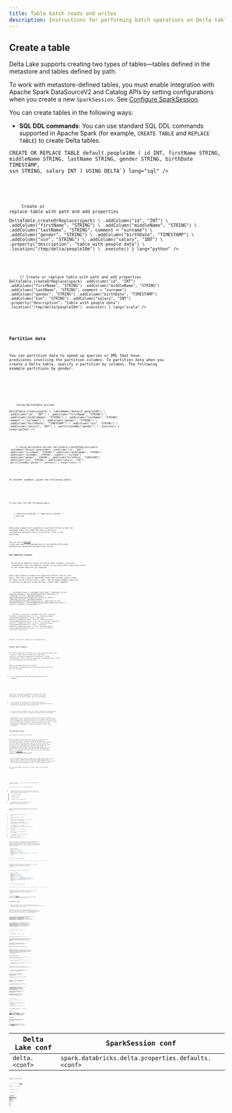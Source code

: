 ```yaml
---
title: Table batch reads and writes
description: Instructions for performing batch operations on Delta tables
---
```


 
## Create a table

Delta Lake supports creating two types of tables—tables defined in the metastore and tables defined by path.

To work with metastore-defined tables, you must enable integration with Apache Spark DataSourceV2 and Catalog APIs by setting configurations when you create a new `SparkSession`. See [Configure SparkSession](#configure-sparksession).

You can create tables in the following ways:

- **SQL DDL commands**: You can use standard SQL DDL commands supported in Apache Spark (for example, `CREATE TABLE` and `REPLACE TABLE`) to create Delta tables.

<Tabs>
  <TabItem label="SQL">
    <Code code={`
CREATE TABLE IF NOT EXISTS default.people10m (
  id INT,
  firstName STRING,
  middleName STRING,
  lastName STRING,
  gender STRING,
  birthDate TIMESTAMP,
  ssn STRING,
  salary INT
) USING DELTA

CREATE OR REPLACE TABLE default.people10m (
id INT,
firstName STRING,
middleName STRING,
lastName STRING,
gender STRING,
birthDate TIMESTAMP,
ssn STRING,
salary INT
) USING DELTA`} lang="sql" />

  </TabItem>

  <TabItem label="Python">
    <Code code={`
# Create table in the metastore
DeltaTable.createIfNotExists(spark) \\
  .tableName("default.people10m") \\
  .addColumn("id", "INT") \\
  .addColumn("firstName", "STRING") \\
  .addColumn("middleName", "STRING") \\
  .addColumn("lastName", "STRING", comment = "surname") \\
  .addColumn("gender", "STRING") \\
  .addColumn("birthDate", "TIMESTAMP") \\
  .addColumn("ssn", "STRING") \\
  .addColumn("salary", "INT") \\
  .execute()

# Create or replace table with path and add properties

DeltaTable.createOrReplace(spark) \\
.addColumn("id", "INT") \\
.addColumn("firstName", "STRING") \\
.addColumn("middleName", "STRING") \\
.addColumn("lastName", "STRING", comment = "surname") \\
.addColumn("gender", "STRING") \\
.addColumn("birthDate", "TIMESTAMP") \\
.addColumn("ssn", "STRING") \\
.addColumn("salary", "INT") \\
.property("description", "table with people data") \\
.location("/tmp/delta/people10m") \\
.execute()`} lang="python" />

  </TabItem>

  <TabItem label="Scala">
    <Code code={`
// Create table in the metastore
DeltaTable.createOrReplace(spark)
  .tableName("default.people10m")
  .addColumn("id", "INT")
  .addColumn("firstName", "STRING")
  .addColumn("middleName", "STRING")
  .addColumn("lastName", "STRING", comment = "surname")
  .addColumn("gender", "STRING")
  .addColumn("birthDate", "TIMESTAMP")
  .addColumn("ssn", "STRING")
  .addColumn("salary", "INT")
  .execute()

// Create or replace table with path and add properties
DeltaTable.createOrReplace(spark)
.addColumn("id", "INT")
.addColumn("firstName", "STRING")
.addColumn("middleName", "STRING")
.addColumn("lastName", "STRING", comment = "surname")
.addColumn("gender", "STRING")
.addColumn("birthDate", "TIMESTAMP")
.addColumn("ssn", "STRING")
.addColumn("salary", "INT")
.property("description", "table with people data")
.location("/tmp/delta/people10m")
.execute()`} lang="scala" />

  </TabItem>
</Tabs>

### Partition data

You can partition data to speed up queries or DML that have predicates involving the partition columns.
To partition data when you create a Delta table, specify a partition by columns. The following example partitions by gender.

<Tabs>
  <TabItem label="SQL">
    <Code code={`-- Create table in the metastore
CREATE TABLE default.people10m (
  id INT,
  firstName STRING,
  middleName STRING,
  lastName STRING,
  gender STRING,
  birthDate TIMESTAMP,
  ssn STRING,
  salary INT
)
USING DELTA
PARTITIONED BY (gender)`} lang="sql" />
  </TabItem>

  <TabItem label="Python">
    <Code code={`# Using DataFrame writer
df.write.format("delta").partitionBy("gender").saveAsTable("default.people10m")

# Using DeltaTable builder

DeltaTable.create(spark) \\
.tableName("default.people10m") \\
.addColumn("id", "INT") \\
.addColumn("firstName", "STRING") \\
.addColumn("middleName", "STRING") \\
.addColumn("lastName", "STRING", comment = "surname") \\
.addColumn("gender", "STRING") \\
.addColumn("birthDate", "TIMESTAMP") \\
.addColumn("ssn", "STRING") \\
.addColumn("salary", "INT") \\
.partitionedBy("gender") \\
.execute()`} lang="python" />

  </TabItem>

  <TabItem label="Scala">
    <Code code={`// Using DataFrame writer
df.write.format("delta").partitionBy("gender").saveAsTable("default.people10m")

// Using DeltaTable builder
DeltaTable.createOrReplace(spark)
.tableName("default.people10m")
.addColumn("id", "INT")
.addColumn("firstName", "STRING")
.addColumn("middleName", "STRING")
.addColumn("lastName", "STRING", comment = "surname")
.addColumn("gender", "STRING")
.addColumn("birthDate", "TIMESTAMP")
.addColumn("ssn", "STRING")
.addColumn("salary", "INT")
.partitionedBy("gender")
.execute()`} lang="scala" />

  </TabItem>
</Tabs>

As another example, given the following table:

<Tabs>
  <TabItem label="Python">
    <Code
      code={`DeltaTable.create(spark) \\
  .tableName("default.events") \\
  .addColumn("eventId", "BIGINT") \\
  .addColumn("data", "STRING") \\
  .addColumn("eventType", "STRING") \\
  .addColumn("eventTime", "TIMESTAMP") \\
  .addColumn("year", "INT", generatedAlwaysAs="YEAR(eventTime)") \\
  .addColumn("month", "INT", generatedAlwaysAs="MONTH(eventTime)") \\
  .addColumn("day", "INT", generatedAlwaysAs="DAY(eventTime)") \\
  .partitionedBy("eventType", "year", "month", "day") \\
  .execute()`}
      lang="python"
    />
  </TabItem>
</Tabs>

If you then run the following query:

<Tabs>
  <TabItem label="SQL">
    <Code
      code={`SELECT * FROM default.events 
WHERE eventTime >= "2020-10-01 00:00:00" <= "2020-10-01 12:00:00"`}
      lang="sql"
    />
  </TabItem>
</Tabs>

Delta Lake automatically generates a partition filter so that the preceding query only reads the data in partition `year=2020/month=10/day=01` even if a partition filter is not specified.

You can use an [EXPLAIN](https://spark.apache.org/docs/latest/sql-ref-syntax-qry-explain.html) clause and check the provided plan to see whether Delta Lake automatically generates any partition filters.

### Use identity columns

<Aside type="caution" title="Important">
  Declaring an identity column on a Delta table disables concurrent
  transactions. Only use identity columns in use cases where concurrent writes
  to the target table are not required.
</Aside>

Delta Lake identity columns are supported in Delta Lake 3.3 and above. They are a type of generated column that assigns unique values for each record inserted into a table. The following example shows how to declare an identity column during a create table command:

<Tabs>
  <TabItem label="Python">
    <Code code={`from delta.tables import DeltaTable, IdentityGenerator
from pyspark.sql.types import LongType

DeltaTable.create()
.tableName("table_name")
.addColumn("id_col1", dataType=LongType(), generatedAlwaysAs=IdentityGenerator())
.addColumn("id_col2", dataType=LongType(), generatedAlwaysAs=IdentityGenerator(start=-1, step=1))
.addColumn("id_col3", dataType=LongType(), generatedByDefaultAs=IdentityGenerator())
.addColumn("id_col4", dataType=LongType(), generatedByDefaultAs=IdentityGenerator(start=-1, step=1))
.execute()`} lang="python" />

  </TabItem>

  <TabItem label="Scala">
    <Code code={`import io.delta.tables.DeltaTable

DeltaTable.create(spark)
.tableName("table_name")
.addColumn(
DeltaTable.columnBuilder(spark, "id_col1")
.dataType(LongType)
.generatedAlwaysAsIdentity().build())
.addColumn(
DeltaTable.columnBuilder(spark, "id_col2")
.dataType(LongType)
.generatedAlwaysAsIdentity(start = -1L, step = 1L).build())
.addColumn(
DeltaTable.columnBuilder(spark, "id_col3")
.dataType(LongType)
.generatedByDefaultAsIdentity().build())
.addColumn(
DeltaTable.columnBuilder(spark, "id_col4")
.dataType(LongType)
.generatedByDefaultAsIdentity(start = -1L, step = 1L).build())
.execute()`} lang="scala" />

  </TabItem>
</Tabs>

<Aside type="note">SQL APIs for identity columns are not supported yet.</Aside>

### Control data location

For tables defined in the metastore, you can optionally specify the `LOCATION` as a path. Tables created with a specified `LOCATION` are considered unmanaged by the metastore. Unlike a managed table, where no path is specified, an unmanaged table's files are not deleted when you `DROP` the table.

When you run `CREATE TABLE` with a `LOCATION` that _already_ contains data stored using Delta Lake, Delta Lake does the following:

- If you specify _only the table name and location_, for example:

<Tabs>
  <TabItem label="SQL">
    <Code
      code={`CREATE TABLE default.people10m
USING DELTA
LOCATION '/tmp/delta/people10m'`}
      lang="sql"
    />
  </TabItem>
</Tabs>

the table in the metastore automatically inherits the schema, partitioning, and table properties of the existing data. This functionality can be used to "import" data into the metastore.

- If you specify _any configuration_ (schema, partitioning, or table properties), Delta Lake verifies that the specification exactly matches the configuration of the existing data.

<Aside type="caution" title="Important">
  If the specified configuration does not _exactly_ match the configuration of
  the data, Delta Lake throws an exception that describes the discrepancy.
</Aside>

<Aside type="note">
  The metastore is not the source of truth about the latest information of a
  Delta table. In fact, the table definition in the metastore may not contain
  all the metadata like schema and properties. It contains the location of the
  table, and the table's transaction log at the location is the source of truth.
  If you query the metastore from a system that is not aware of this
  Delta-specific customization, you may see incomplete or stale table
  information.
</Aside>

### Use generated columns

<Aside type="note">This feature is new and is in Preview.</Aside>

Delta Lake supports generated columns which are a special type of columns whose values are automatically generated based on a user-specified function over other columns in the Delta table. When you write to a table with generated columns and you do not explicitly provide values for them, Delta Lake automatically computes the values. For example, you can automatically generate a date column (for partitioning the table by date) from the timestamp column; any writes into the table need only specify the data for the timestamp column. However, if you explicitly provide values for them, the values must satisfy the [constraint](delta-constraints.md) `(<value> <=> <generation expression>) IS TRUE` or the write will fail with an error.

<Aside type="caution" title="Important">
  Tables created with generated columns have a higher table writer protocol
  version than the default. See [How does Delta Lake manage feature
  compatibility?](versioning.md) to understand table protocol versioning and
  what it means to have a higher version of a table protocol version.
</Aside>

The following example shows how to create a table with generated columns:

<Tabs>
  <TabItem label="Python">
    <Code code={`DeltaTable.create(spark) \\
  .tableName("default.people10m") \\
  .addColumn("id", "INT") \\
  .addColumn("firstName", "STRING") \\
  .addColumn("middleName", "STRING") \\
  .addColumn("lastName", "STRING", comment = "surname") \\
  .addColumn("gender", "STRING") \\
  .addColumn("birthDate", "TIMESTAMP") \\
  .addColumn("dateOfBirth", DateType(), generatedAlwaysAs="CAST(birthDate AS DATE)") \\
  .addColumn("ssn", "STRING") \\
  .addColumn("salary", "INT") \\
  .partitionedBy("gender") \\
  .execute()`} lang="python" />
  </TabItem>

  <TabItem label="Scala">
    <Code code={`DeltaTable.create(spark)
  .tableName("default.people10m")
  .addColumn("id", "INT")
  .addColumn("firstName", "STRING")
  .addColumn("middleName", "STRING")
  .addColumn(
    DeltaTable.columnBuilder("lastName")
      .dataType("STRING")
      .comment("surname")
      .build())
  .addColumn("gender", "STRING")
  .addColumn("birthDate", "TIMESTAMP")
  .addColumn(
    DeltaTable.columnBuilder("dateOfBirth")
     .dataType(DateType)
     .generatedAlwaysAs("CAST(dateOfBirth AS DATE)")
     .build())
  .addColumn("ssn", "STRING")
  .addColumn("salary", "INT")
  .partitionedBy("gender")
  .execute()`} lang="scala" />
  </TabItem>
</Tabs>

Generated columns are stored as if they were normal columns. That is, they occupy storage.

The following restrictions apply to generated columns:

- A generation expression can use any SQL functions in Spark that always return the same result when given the same argument values, except the following types of functions:
  - User-defined functions.
  - Aggregate functions.
  - Window functions.
  - Functions returning multiple rows.
- For Delta Lake 1.1.0 and above, `MERGE` operations support generated columns when you set `spark.databricks.delta.schema.autoMerge.enabled` to true.

Delta Lake may be able to generate partition filters for a query whenever a partition column is defined by one of the following expressions:

- `CAST(col AS DATE)` and the type of `col` is `TIMESTAMP`.
- `YEAR(col)` and the type of `col` is `TIMESTAMP`.
- Two partition columns defined by `YEAR(col), MONTH(col)` and the type of `col` is `TIMESTAMP`.
- Three partition columns defined by `YEAR(col), MONTH(col), DAY(col)` and the type of `col` is `TIMESTAMP`.
- Four partition columns defined by `YEAR(col), MONTH(col), DAY(col), HOUR(col)` and the type of `col` is `TIMESTAMP`.
- `SUBSTRING(col, pos, len)` and the type of `col` is `STRING`
- `DATE_FORMAT(col, format)` and the type of `col` is `TIMESTAMP`.
- `DATE_TRUNC(format, col)` and the type of the `col` is `TIMESTAMP` or `DATE`.
- `TRUNC(col, format)` and type of the `col` is either `TIMESTAMP` or `DATE`.

If a partition column is defined by one of the preceding expressions, and a query filters data using the underlying base column of a generation expression, Delta Lake looks at the relationship between the base column and the generated column, and populates partition filters based on the generated partition column if possible. For example, given the following table:

```python
DeltaTable.create(spark) \
  .tableName("default.events") \
  .addColumn("eventId", "BIGINT") \
  .addColumn("data", "STRING") \
  .addColumn("eventType", "STRING") \
  .addColumn("eventTime", "TIMESTAMP") \
  .addColumn("eventDate", "DATE", generatedAlwaysAs="CAST(eventTime AS DATE)") \
  .partitionedBy("eventType", "eventDate") \
  .execute()
```

If you then run the following query:

```python
spark.sql('SELECT * FROM default.events WHERE eventTime >= "2020-10-01 00:00:00" <= "2020-10-01 12:00:00"')
```

Delta Lake automatically generates a partition filter so that the preceding query only reads the data in partition `date=2020-10-01` even if a partition filter is not specified.

As another example, given the following table:

```python
DeltaTable.create(spark) \
  .tableName("default.events") \
  .addColumn("eventId", "BIGINT") \
  .addColumn("data", "STRING") \
  .addColumn("eventType", "STRING") \
  .addColumn("eventTime", "TIMESTAMP") \
  .addColumn("year", "INT", generatedAlwaysAs="YEAR(eventTime)") \
  .addColumn("month", "INT", generatedAlwaysAs="MONTH(eventTime)") \
  .addColumn("day", "INT", generatedAlwaysAs="DAY(eventTime)") \
  .partitionedBy("eventType", "year", "month", "day") \
  .execute()
```

If you then run the following query:

```python
spark.sql('SELECT * FROM default.events WHERE eventTime >= "2020-10-01 00:00:00" <= "2020-10-01 12:00:00"')
```

Delta Lake automatically generates a partition filter so that the preceding query only reads the data in partition `year=2020/month=10/day=01` even if a partition filter is not specified.

You can use an [EXPLAIN](https://spark.apache.org/docs/latest/sql-ref-syntax-qry-explain.html) clause and check the provided plan to see whether Delta Lake automatically generates any partition filters.

### Use identity columns

<Aside type="caution" title="Important">
  Declaring an identity column on a Delta table disables concurrent
  transactions. Only use identity columns in use cases where concurrent writes
  to the target table are not required.
</Aside>

Delta Lake identity columns are supported in Delta Lake 3.3 and above. They are a type of generated column that assigns unique values for each record inserted into a table. The following example shows how to declare an identity column during a create table command:

<Tabs>
  <TabItem label="Python">
    <Code code={`from delta.tables import DeltaTable, IdentityGenerator
from pyspark.sql.types import LongType

DeltaTable.create()
.tableName("table_name")
.addColumn("id_col1", dataType=LongType(), generatedAlwaysAs=IdentityGenerator())
.addColumn("id_col2", dataType=LongType(), generatedAlwaysAs=IdentityGenerator(start=-1, step=1))
.addColumn("id_col3", dataType=LongType(), generatedByDefaultAs=IdentityGenerator())
.addColumn("id_col4", dataType=LongType(), generatedByDefaultAs=IdentityGenerator(start=-1, step=1))
.execute()`} lang="python" />

  </TabItem>

  <TabItem label="Scala">
    <Code code={`import io.delta.tables.DeltaTable

DeltaTable.create(spark)
.tableName("table_name")
.addColumn(
DeltaTable.columnBuilder(spark, "id_col1")
.dataType(LongType)
.generatedAlwaysAsIdentity().build())
.addColumn(
DeltaTable.columnBuilder(spark, "id_col2")
.dataType(LongType)
.generatedAlwaysAsIdentity(start = -1L, step = 1L).build())
.addColumn(
DeltaTable.columnBuilder(spark, "id_col3")
.dataType(LongType)
.generatedByDefaultAsIdentity().build())
.addColumn(
DeltaTable.columnBuilder(spark, "id_col4")
.dataType(LongType)
.generatedByDefaultAsIdentity(start = -1L, step = 1L).build())
.execute()`} lang="scala" />

  </TabItem>
</Tabs>

<Aside type="note">SQL APIs for identity columns are not supported yet.</Aside>

You can optionally specify the following:

- A starting value.
- A step size, which can be positive or negative.

Both the starting value and step size default to `1`. You cannot specify a step size of `0`.

Values assigned by identity columns are unique and increment in the direction of the specified step, and in multiples of the specified step size, but are not guaranteed to be contiguous. For example, with a starting value of `0` and a step size of `2`, all values are positive even numbers but some even numbers might be skipped.

When the identity column is specified to be `generated by default as identity`, insert operations can specify values for the identity column. Specify it to be `generated always as identity` to override the ability to manually set values.

Identity columns only support `LongType`, and operations fail if the assigned value exceeds the range supported by `LongType`.

You can use `ALTER TABLE table_name ALTER COLUMN column_name SYNC IDENTITY` to synchronize the metadata of an identity column with the actual data. When you write your own values to an identity column, it might not comply with the metadata. This option evaluates the state and updates the metadata to be consistent with the actual data. After this command, the next automatically assigned identity value will start from `start + (n + 1) * step`, where `n` is the smallest value that satisfies `start + n * step >= max()` (for a positive step).

### CTAS and identity columns

You cannot define schema, identity column constraints, or any other table specifications when using a `CREATE TABLE table_name AS SELECT` (CTAS) statement.

To create a new table with an identity column and populate it with existing data, do the following:

1. Create a table with the correct schema, including the identity column definition and other table properties.
2. Run an insertion operation.

The following example defines the identity column to be `generated by default as identity`. If data inserted into the table includes valid values for the identity column, these values are used.

<Tabs>
  <TabItem label="Python">
    <Code code={`from delta.tables import DeltaTable, IdentityGenerator
from pyspark.sql.types import LongType, DateType

DeltaTable.create(spark)
.tableName("new_table")
.addColumn("id", dataType=LongType(), generatedByDefaultAs=IdentityGenerator(start=5, step=1))
.addColumn("event_date", dataType=DateType())
.addColumn("some_value", dataType=LongType())
.execute()

# Insert records including existing IDs

old_table_df = spark.table("old_table").select("id", "event_date", "some_value")
old_table_df.write
.format("delta")
.mode("append")
.saveAsTable("new_table")

# Insert records and generate new IDs

new_records_df = spark.table("new_records").select("event_date", "some_value")
new_records_df.write
.format("delta")
.mode("append")
.saveAsTable("new_table")`} lang="python" />

  </TabItem>

  <TabItem label="Scala">
    <Code code={`import org.apache.spark.sql.types._

DeltaTable.createOrReplace(spark)
.tableName("new_table")
.addColumn(
DeltaTable.columnBuilder(spark, "id")
.dataType(LongType)
.generatedByDefaultAsIdentity(start = 5L, step = 1L)
.build())
.addColumn(
DeltaTable.columnBuilder(spark, "event_date")
.dataType(DateType)
.nullable(true)
.build())
.addColumn(
DeltaTable.columnBuilder(spark, "some_value")
.dataType(LongType)
.nullable(true)
.build())
.execute()

// Insert records including existing IDs
val oldTableDF = spark.table("old_table").select("id", "event_date", "some_value")
oldTableDF.write
.format("delta")
.mode("append")
.saveAsTable("new_table")

// Insert records and generate new IDs
val newRecordsDF = spark.table("new_records").select("event_date", "some_value")
newRecordsDF.write
.format("delta")
.mode("append")
.saveAsTable("new_table")`} lang="scala" />

  </TabItem>
</Tabs>

### Identity column limitations

The following limitations exist when working with identity columns:

- Concurrent transactions are not supported on tables with identity columns enabled.
- You cannot partition a table by an identity column.
- You cannot `ADD`, `REPLACE`, or `CHANGE` an identity column.
- You cannot update the value of an identity column for an existing record.

<Aside type="note">
  To change the `IDENTITY` value for an existing record, you must delete the
  record and `INSERT` it as a new record.
</Aside>

### Specify default values for columns

Delta enables the specification of [default expressions](https://github.com/delta-io/delta/blob/master/PROTOCOL.md#default-columns) for columns in Delta tables. When users write to these tables without explicitly providing values for certain columns, or when they explicitly use the DEFAULT SQL keyword for a column, Delta automatically generates default values for those columns. For more information, please refer to the dedicated documentation page.

### Use special characters in column names

By default, special characters such as spaces and any of the characters `,;{}()\n\t=` are not supported in table column names. To include these special characters in a table's column name, enable column mapping.

### Default table properties

Delta Lake configurations set in the SparkSession override the default [table properties](#-table-properties) for new Delta Lake tables created in the session.
The prefix used in the SparkSession is different from the configurations used in the table properties.

| Delta Lake conf | SparkSession conf                                   |
| --------------- | --------------------------------------------------- |
| `delta.<conf>`  | `spark.databricks.delta.properties.defaults.<conf>` |

For example, to set the `delta.appendOnly = true` property for all new Delta Lake tables created in a session, set the following:

<Tabs>
  <TabItem label="SQL">
    <Code
      code={`SET spark.databricks.delta.properties.defaults.appendOnly = true`}
      lang="sql"
    />
  </TabItem>
</Tabs>

To modify table properties of existing tables, use [SET TBLPROPERTIES](#-table-properties).

## Read a table

You can read a Delta table using standard Apache Spark DataFrame APIs:

<Tabs>
  <TabItem label="SQL">
    <Code code={`SELECT * FROM delta.\`/tmp/delta/people10m\`;

-- If table is registered in the metastore
SELECT \* FROM default.people10m;`} lang="sql" />

  </TabItem>

  <TabItem label="Python">
    <Code code={`# Read table by path
df = spark.read.format("delta").load("/tmp/delta/people10m")

# Read table from metastore

df = spark.table("default.people10m")`} lang="python" />

  </TabItem>

  <TabItem label="Scala">
    <Code code={`// Read table by path
val df = spark.read.format("delta").load("/tmp/delta/people10m")

// Read table from metastore
val df = spark.table("default.people10m")`} lang="scala" />

  </TabItem>

  <TabItem label="Java">
    <Code code={`// Read table by path
Dataset<Row> df = spark.read().format("delta").load("/tmp/delta/people10m");

// Read table from metastore
Dataset<Row> df = spark.table("default.people10m");`} lang="java" />

  </TabItem>
</Tabs>

## Query an older snapshot of a table (time travel)

Delta Lake time travel allows you to query an older snapshot of a Delta table. Time travel has many use cases, including:

- Re-creating analyses, reports, or outputs (for example, the output of a machine learning model). This could be useful for debugging or auditing, especially in regulated industries.
- Writing complex temporal queries.
- Fixing mistakes in your data.
- Providing snapshot isolation for a set of queries for fast changing tables.

This section describes the supported methods for querying older versions of tables, data retention concerns, and provides examples.

<Aside type="note">
  The timestamp of each version N depends on the timestamp of the log file
  corresponding to the version N in Delta table log. Hence, time travel by
  timestamp can break if you copy the entire Delta table directory to a new
  location. Time travel by version will be unaffected.
</Aside>

### Syntax

This section shows how to query an older version of a Delta table.

#### SQL `AS OF` syntax

<Tabs>
  <TabItem label="SQL">
    <Code
      code={`SELECT * FROM table_name TIMESTAMP AS OF timestamp_expression
SELECT * FROM table_name VERSION AS OF version`}
      lang="sql"
    />
  </TabItem>
</Tabs>

- `timestamp_expression` can be any one of:
  - `'2018-10-18T22:15:12.013Z'`, that is, a string that can be cast to a timestamp
  - `cast('2018-10-18 13:36:32 CEST' as timestamp)`
  - `'2018-10-18'`, that is, a date string
  - `current_timestamp() - interval 12 hours`
  - `date_sub(current_date(), 1)`
  - Any other expression that is or can be cast to a timestamp
- `version` is a long value that can be obtained from the output of `DESCRIBE HISTORY table_spec`.

Neither `timestamp_expression` nor `version` can be subqueries.

##### Example

<Tabs>
  <TabItem label="SQL">
    <Code
      code={`SELECT * FROM default.people10m TIMESTAMP AS OF '2018-10-18T22:15:12.013Z'
SELECT * FROM delta.\`/tmp/delta/people10m\` VERSION AS OF 123`}
      lang="sql"
    />
  </TabItem>
</Tabs>

#### DataFrameReader options

DataFrameReader options allow you to create a DataFrame from a Delta table that is fixed to a specific version of the table.

<Tabs>
  <TabItem label="Python">
    <Code
      code={`df1 = spark.read.format("delta").option("timestampAsOf", timestamp_string).load("/tmp/delta/people10m")
df2 = spark.read.format("delta").option("versionAsOf", version).load("/tmp/delta/people10m")`}
      lang="python"
    />
  </TabItem>
</Tabs>

For `timestamp_string`, only date or timestamp strings are accepted. For example, `"2019-01-01"` and `"2019-01-01T00:00:00.000Z"`.

A common pattern is to use the latest state of the Delta table throughout the execution of a job to update downstream applications.

Because Delta tables auto update, a DataFrame loaded from a Delta table may return different results across invocations if the underlying data is updated. By using time travel, you can fix the data returned by the DataFrame across invocations:

<Tabs>
  <TabItem label="Python">
    <Code
      code={`history = spark.sql("DESCRIBE HISTORY delta.\`/tmp/delta/people10m\`")
latest_version = history.selectExpr("max(version)").collect()
df = spark.read.format("delta").option("versionAsOf", latest_version[0][0]).load("/tmp/delta/people10m")`}
      lang="python"
    />
  </TabItem>
</Tabs>

### Examples

Fix accidental deletes to a table for the user `111`:

<Tabs>
  <TabItem label="Python">
    <Code
      code={`yesterday = spark.sql("SELECT CAST(date_sub(current_date(), 1) AS STRING)").collect()[0][0]
df = spark.read.format("delta").option("timestampAsOf", yesterday).load("/tmp/delta/events")
df.where("userId = 111").write.format("delta").mode("append").save("/tmp/delta/events")`}
      lang="python"
    />
  </TabItem>
</Tabs>

Fix accidental incorrect updates to a table:

<Tabs>
  <TabItem label="Python">
    <Code
      code={`yesterday = spark.sql("SELECT CAST(date_sub(current_date(), 1) AS STRING)").collect()[0][0]
df = spark.read.format("delta").option("timestampAsOf", yesterday).load("/tmp/delta/events")
df.createOrReplaceTempView("my_table_yesterday")
spark.sql("""
MERGE INTO delta.\`/tmp/delta/events\` target
  USING my_table_yesterday source
  ON source.userId = target.userId
  WHEN MATCHED THEN UPDATE SET *
""")`}
      lang="python"
    />
  </TabItem>
</Tabs>

Query the number of new customers added over the last week:

<Tabs>
  <TabItem label="Python">
    <Code
      code={`last_week = spark.sql("SELECT CAST(date_sub(current_date(), 7) AS STRING)").collect()[0][0]
df = spark.read.format("delta").option("timestampAsOf", last_week).load("/tmp/delta/events")
last_week_count = df.select("userId").distinct().count()
count = spark.read.format("delta").load("/tmp/delta/events").select("userId").distinct().count()
new_customers_count = count - last_week_count`}
      lang="python"
    />
  </TabItem>
</Tabs>

### Data retention

To time travel to a previous version, you must retain _both_ the log and the data files for that version.

The data files backing a Delta table are _never_ deleted automatically; data files are deleted only when you run [VACUUM](delta-utility.md#-delta-vacuum). `VACUUM` _does not_ delete Delta log files; log files are automatically cleaned up after checkpoints are written.

By default you can time travel to a Delta table up to 30 days old unless you have:

- Run `VACUUM` on your Delta table.
- Changed the data or log file retention periods using the following [table properties](#-table-properties):
  - `delta.logRetentionDuration = "interval <interval>"`: controls how long the history for a table is kept. The default is `interval 30 days`.

Each time a checkpoint is written, Delta automatically cleans up log entries older than the retention interval. If you set this config to a large enough value, many log entries are retained. This should not impact performance as operations against the log are constant time. Operations on history are parallel but will become more expensive as the log size increases.

- `delta.deletedFileRetentionDuration = "interval <interval>"`: controls how long ago a file must have been deleted _before being a candidate for_ `VACUUM`. The default is `interval 7 days`.

  To access 30 days of historical data even if you run `VACUUM` on the Delta table, set `delta.deletedFileRetentionDuration = "interval 30 days"`. This setting may cause your storage costs to go up.

<Aside type="note">
  Due to log entry cleanup, instances can arise where you cannot time travel to
  a version that is less than the retention interval. Delta Lake requires all
  consecutive log entries since the previous checkpoint to time travel to a
  particular version. For example, with a table initially consisting of log
  entries for versions [0, 19] and a checkpoint at verison 10, if the log entry
  for version 0 is cleaned up, then you cannot time travel to versions [1, 9].
  Increasing the table property `delta.logRetentionDuration` can help avoid
  these situations.
</Aside>

### In-Commit Timestamps

#### Overview

Delta Lake 3.3 introduced [In-Commit Timestamps](https://github.com/delta-io/delta/blob/master/PROTOCOL.md#in-commit-timestamps) to provide a more reliable and consistent way to track table modification timestamps. These modification timestamps are needed for various usecases e.g. time-travel to a specific time in the past. This feature addresses limitations of the traditional approach that relied on file modification timestamps, particularly in scenarios involving data migration or replication.

#### Feature Details

In-Commit Timestamps stores modification timestamps within the commit itself, ensuring they remain unchanged regardless of file system operations. This provides several benefits:

- **Immutable History**: Timestamps become part of the table's permanent commit history
- **Consistent Time Travel**: Queries using timestamp-based time travel produce reliable results even after table migration

Without the In-Commit Timestamp feature, Delta Lake uses file modification timestamps as the commit timestamp. This approach has various limitations:

1. Data Migration Issues: When tables were moved between storage locations, file modification timestamps would change, potentially disrupting historical tracking
2. Replication Scenarios: Timestamp inconsistencies could arise when replicating data across different environments
3. Time Travel Reliability: These timestamp changes could affect the accuracy and consistency of time travel queries

#### Enabling the Feature

This is a [writer table feature](versioning.md#-what-are-table-features) and can be enabled by setting the table property `delta.enableInCommitTimestamps` to `true`:

<Tabs>
  <TabItem label="SQL">
    <Code
      code={`ALTER TABLE <table_name>
SET TBLPROPERTIES ('delta.enableInCommitTimestamps' = 'true');`}
      lang="sql"
    />
  </TabItem>
</Tabs>

After enabling In-Commit Timestamps:

- Only new write operations will include the embedded timestamps
- File modification timestamps will continued to be used for historical commits performed before enablement

See the [Versioning](./versioning) section for more details around compatibility.

## Write a table

### Append

To atomically add new data to an existing Delta table, use `append` mode:

<Tabs>
  <TabItem label="SQL">
    <Code code={`INSERT INTO default.people10m SELECT * FROM morePeople`} lang="sql" />
  </TabItem>

<TabItem label="Python">
  <Code
    code={`df.write.format("delta").mode("append").save("/tmp/delta/people10m")
df.write.format("delta").mode("append").saveAsTable("default.people10m")`}
    lang="python"
  />
</TabItem>

  <TabItem label="Scala">
    <Code code={`df.write.format("delta").mode("append").save("/tmp/delta/people10m")
df.write.format("delta").mode("append").saveAsTable("default.people10m")

df.write.mode("append").delta("/tmp/delta/people10m")`} lang="scala" />
  </TabItem>
</Tabs>

### Overwrite

To atomically replace all the data in a table, use `overwrite` mode:

<Tabs>
  <TabItem label="SQL">
    <Code code={`INSERT OVERWRITE TABLE default.people10m SELECT * FROM morePeople`} lang="sql" />
  </TabItem>

<TabItem label="Python">
  <Code
    code={`df.write.format("delta").mode("overwrite").save("/tmp/delta/people10m")
df.write.format("delta").mode("overwrite").saveAsTable("default.people10m")`}
    lang="python"
  />
</TabItem>

  <TabItem label="Scala">
    <Code code={`df.write.format("delta").mode("overwrite").save("/tmp/delta/people10m")
df.write.format("delta").mode("overwrite").saveAsTable("default.people10m")

df.write.mode("overwrite").delta("/tmp/delta/people10m")`} lang="scala" />
  </TabItem>
</Tabs>

You can selectively overwrite only the data that matches an arbitrary expression. This feature is available with DataFrames in Delta Lake 1.1.0 and above and supported in SQL in Delta Lake 2.4.0 and above.

The following command atomically replaces events in January in the target table, which is partitioned by `start_date`, with the data in `replace_data`:

<Tabs>
  <TabItem label="Python">
    <Code code={`replace_data.write \\
  .format("delta") \\
  .mode("overwrite") \\
  .option("replaceWhere", "start_date >= '2017-01-01' AND end_date <= '2017-01-31'") \\
  .save("/tmp/delta/events")`} lang="python" />
  </TabItem>

<TabItem label="Scala">
  <Code
    code={`replace_data.write
  .format("delta")
  .mode("overwrite")
  .option("replaceWhere", "start_date >= '2017-01-01' AND end_date <= '2017-01-31'")
  .save("/tmp/delta/events")`}
    lang="scala"
  />
</TabItem>

  <TabItem label="SQL">
    <Code code={`INSERT INTO TABLE events 
REPLACE WHERE start_data >= '2017-01-01' AND end_date <= '2017-01-31' 
SELECT * FROM replace_data`} lang="sql" />
  </TabItem>
</Tabs>

This sample code writes out the data in `replace_data`, validates that it all matches the predicate, and performs an atomic replacement. If you want to write out data that doesn't all match the predicate, to replace the matching rows in the target table, you can disable the constraint check by setting `spark.databricks.delta.replaceWhere.constraintCheck.enabled` to false:

<Tabs>
  <TabItem label="Python">
    <Code code={`spark.conf.set("spark.databricks.delta.replaceWhere.constraintCheck.enabled", False)`} lang="python" />
  </TabItem>

<TabItem label="Scala">
  <Code
    code={`spark.conf.set("spark.databricks.delta.replaceWhere.constraintCheck.enabled", false)`}
    lang="scala"
  />
</TabItem>

  <TabItem label="SQL">
    <Code code={`SET spark.databricks.delta.replaceWhere.constraintCheck.enabled=false`} lang="sql" />
  </TabItem>
</Tabs>

In Delta Lake 1.0.0 and below, `replaceWhere` overwrites data matching a predicate over partition columns only. The following command atomically replaces the month in January in the target table, which is partitioned by `date`, with the data in `df`:

<Tabs>
  <TabItem label="Python">
    <Code code={`df.write \
  .format("delta") \
  .mode("overwrite") \
  .option("replaceWhere", "birthDate >= '2017-01-01' AND birthDate <= '2017-01-31'") \
  .save("/tmp/delta/people10m")`} lang="python" />
  </TabItem>

  <TabItem label="Scala">
    <Code code={`df.write
  .format("delta")
  .mode("overwrite")
  .option("replaceWhere", "birthDate >= '2017-01-01' AND birthDate <= '2017-01-31'")
  .save("/tmp/delta/people10m")`} lang="scala" />
  </TabItem>
</Tabs>

In Delta Lake 1.1.0 and above, if you want to fall back to the old behavior, you can disable the `spark.databricks.delta.replaceWhere.dataColumns.enabled` flag:

<Tabs>
  <TabItem label="Python">
    <Code code={`spark.conf.set("spark.databricks.delta.replaceWhere.dataColumns.enabled", False)`} lang="python" />
  </TabItem>

<TabItem label="Scala">
  <Code
    code={`spark.conf.set("spark.databricks.delta.replaceWhere.dataColumns.enabled", false)`}
    lang="scala"
  />
</TabItem>

  <TabItem label="SQL">
    <Code code={`SET spark.databricks.delta.replaceWhere.dataColumns.enabled=false`} lang="sql" />
  </TabItem>
</Tabs>

#### Dynamic Partition Overwrites

Delta Lake 2.0 and above supports _dynamic_ partition overwrite mode for partitioned tables.

When in dynamic partition overwrite mode, we overwrite all existing data in each logical partition for which the write will commit new data. Any existing logical partitions for which the write does not contain data will remain unchanged. This mode is only applicable when data is being written in overwrite mode: either `INSERT OVERWRITE` in SQL, or a DataFrame write with `df.write.mode("overwrite")`.

Configure dynamic partition overwrite mode by setting the Spark session configuration `spark.sql.sources.partitionOverwriteMode` to `dynamic`. You can also enable this by setting the `DataFrameWriter` option `partitionOverwriteMode` to `dynamic`. If present, the query-specific option overrides the mode defined in the session configuration. The default for `partitionOverwriteMode` is `static`.

<Tabs>
  <TabItem label="SQL">
    <Code code={`SET spark.sql.sources.partitionOverwriteMode=dynamic;
INSERT OVERWRITE TABLE default.people10m SELECT * FROM morePeople;`} lang="sql" />
  </TabItem>

<TabItem label="Python">
  <Code
    code={`df.write \\
  .format("delta") \\
  .mode("overwrite") \\
  .option("partitionOverwriteMode", "dynamic") \\
  .saveAsTable("default.people10m")`}
    lang="python"
  />
</TabItem>

  <TabItem label="Scala">
    <Code code={`df.write
  .format("delta")
  .mode("overwrite")
  .option("partitionOverwriteMode", "dynamic")
  .saveAsTable("default.people10m")`} lang="scala" />
  </TabItem>
</Tabs>

<Aside type="note">
Dynamic partition overwrite conflicts with the option `replaceWhere` for partitioned tables.

- If dynamic partition overwrite is enabled in the Spark session configuration, and `replaceWhere` is provided as a `DataFrameWriter` option, then Delta Lake overwrites the data according to the `replaceWhere` expression (query-specific options override session configurations).
- You'll receive an error if the `DataFrameWriter` options have both dynamic partition overwrite and `replaceWhere` enabled.
  </Aside>

<Aside type="caution" title="Dynamic Partition Overwrite Limitations">
Validate that the data written with dynamic partition overwrite touches only the expected partitions. A single row in the incorrect partition can lead to unintentionally overwriting an entire partition. We recommend using `replaceWhere` to specify which data to overwrite.

If a partition has been accidentally overwritten, you can use [Restore a Delta table to an earlier state](delta-utility.md#-restore-a-delta-table-to-an-earlier-state) to undo the change.

</Aside>

For Delta Lake support for updating tables, see [Table deletes, updates, and merges](delta-update.md).

### Limit rows written in a file

You can use the SQL session configuration `spark.sql.files.maxRecordsPerFile` to specify the maximum number of records to write to a single file for a Delta Lake table. Specifying a value of zero or a negative value represents no limit.

You can also use the DataFrameWriter option `maxRecordsPerFile` when using the DataFrame APIs to write to a Delta Lake table. When `maxRecordsPerFile` is specified, the value of the SQL session configuration `spark.sql.files.maxRecordsPerFile` is ignored.

<Tabs>
  <TabItem label="Python">
    <Code code={`df.write.format("delta") \\
  .mode("append") \\
  .option("maxRecordsPerFile", "10000") \\
  .save("/tmp/delta/people10m")`} lang="python" />
  </TabItem>

  <TabItem label="Scala">
    <Code code={`df.write.format("delta")
  .mode("append")
  .option("maxRecordsPerFile", "10000")
  .save("/tmp/delta/people10m")`} lang="scala" />
  </TabItem>
</Tabs>

### Idempotent writes

Sometimes a job that writes data to a Delta table is restarted due to various reasons (for example, job encounters a failure). The failed job may or may not have written the data to Delta table before terminating. In the case where the data is written to the Delta table, the restarted job writes the same data to the Delta table which results in duplicate data.

To address this, Delta tables support the following `DataFrameWriter` options to make the writes idempotent:

- `txnAppId`: A unique string that you can pass on each `DataFrame` write. For example, this can be the name of the job.
- `txnVersion`: A monotonically increasing number that acts as transaction version. This number needs to be unique for data that is being written to the Delta table(s). For example, this can be the epoch seconds of the instant when the query is attempted for the first time. Any subsequent restarts of the same job needs to have the same value for `txnVersion`.

<Aside type="danger">
  This solution assumes that the data being written to Delta table(s) in
  multiple retries of the job is same. If a write attempt in a Delta table
  succeeds but due to some downstream failure there is a second write attempt
  with same txn options but different data, then that second write attempt will
  be ignored. This can cause unexpected results.
</Aside>

#### Example

<Tabs>
  <TabItem label="Python">
    <Code code={`app_id = ... # A unique string that is used as an application ID.
version = ... # A monotonically increasing number that acts as transaction version.

dataFrame.write.format(...).option("txnVersion", version).option("txnAppId", app_id).save(...)`} lang="python" />

  </TabItem>

  <TabItem label="Scala">
    <Code code={`val appId = ... // A unique string that is used as an application ID.
version = ... // A monotonically increasing number that acts as transaction version.

dataFrame.write.format(...).option("txnVersion", version).option("txnAppId", appId).save(...)`} lang="scala" />

  </TabItem>

  <TabItem label="SQL">
    <Code code={`SET spark.databricks.delta.write.txnAppId = ...;
SET spark.databricks.delta.write.txnVersion = ...;
SET spark.databricks.delta.write.txnVersion.autoReset.enabled = true; -- if set to true, this will reset txnVersion after every write`} lang="sql" />
  </TabItem>
</Tabs>

### Set user-defined commit metadata

You can specify user-defined strings as metadata in commits made by these operations, either using the DataFrameWriter option `userMetadata` or the SparkSession configuration `spark.databricks.delta.commitInfo.userMetadata`. If both of them have been specified, then the option takes preference. This user-defined metadata is readable in the [history](delta-utility.md#-delta-history) operation.

<Tabs>
  <TabItem label="SQL">
    <Code code={`SET spark.databricks.delta.commitInfo.userMetadata=overwritten-for-fixing-incorrect-data
INSERT OVERWRITE default.people10m SELECT * FROM morePeople`} lang="sql" />
  </TabItem>

<TabItem label="Python">
  <Code
    code={`df.write.format("delta") \\
  .mode("overwrite") \\
  .option("userMetadata", "overwritten-for-fixing-incorrect-data") \\
  .save("/tmp/delta/people10m")`}
    lang="python"
  />
</TabItem>

  <TabItem label="Scala">
    <Code code={`df.write.format("delta")
  .mode("overwrite")
  .option("userMetadata", "overwritten-for-fixing-incorrect-data")
  .save("/tmp/delta/people10m")`} lang="scala" />
  </TabItem>
</Tabs>

## Schema validation

Delta Lake automatically validates that the schema of the DataFrame being written is compatible with the schema of the table. Delta Lake uses the following rules to determine whether a write from a DataFrame to a table is compatible:

- All DataFrame columns must exist in the target table. If there are columns in the DataFrame not present in the table, an exception is raised. Columns present in the table but not in the DataFrame are set to null.
- DataFrame column data types must match the column data types in the target table. If they don't match, an exception is raised.
- DataFrame column names cannot differ only by case. This means that you cannot have columns such as "Foo" and "foo" defined in the same table. While you can use Spark in case sensitive or insensitive (default) mode, Parquet is case sensitive when storing and returning column information. Delta Lake is case-preserving but insensitive when storing the schema and has this restriction to avoid potential mistakes, data corruption, or loss issues.

Delta Lake support DDL to add new columns explicitly and the ability to update schema automatically.

If you specify other options, such as `partitionBy`, in combination with append mode, Delta Lake validates that they match and throws an error for any mismatch. When `partitionBy` is not present, appends automatically follow the partitioning of the existing data.

## Update table schema

Delta Lake lets you update the schema of a table. The following types of changes are supported:

- Adding new columns (at arbitrary positions)
- Reordering existing columns

You can make these changes explicitly using DDL or implicitly using DML.

<Aside type="caution" title="Important">
  When you update a Delta table schema, streams that read from that table
  terminate. If you want the stream to continue you must restart it.
</Aside>

### Explicitly update schema

You can use the following DDL to explicitly change the schema of a table.

#### Add columns

<Tabs>
  <TabItem label="SQL">
    <Code
      code={`ALTER TABLE table_name ADD COLUMNS (col_name data_type [COMMENT col_comment] [FIRST|AFTER colA_name], ...)`}
      lang="sql"
    />
  </TabItem>
</Tabs>

By default, nullability is `true`.

To add a column to a nested field, use:

<Tabs>
  <TabItem label="SQL">
    <Code
      code={`ALTER TABLE table_name ADD COLUMNS (col_name.nested_col_name data_type [COMMENT col_comment] [FIRST|AFTER colA_name], ...)`}
      lang="sql"
    />
  </TabItem>
</Tabs>

##### Example

If the schema before running `ALTER TABLE boxes ADD COLUMNS (colB.nested STRING AFTER field1)` is:

```
- root
| - colA
| - colB
| +-field1
| +-field2
```

the schema after is:

```
- root
| - colA
| - colB
| +-field1
| +-nested
| +-field2
```

<Aside type="note">
  Adding nested columns is supported only for structs. Arrays and maps are not
  supported.
</Aside>

#### Change column comment or ordering

<Tabs>
  <TabItem label="SQL">
    <Code
      code={`ALTER TABLE table_name ALTER [COLUMN] col_name col_name data_type [COMMENT col_comment] [FIRST|AFTER colA_name]`}
      lang="sql"
    />
  </TabItem>
</Tabs>

To change a column in a nested field, use:

<Tabs>
  <TabItem label="SQL">
    <Code
      code={`ALTER TABLE table_name ALTER [COLUMN] col_name.nested_col_name nested_col_name data_type [COMMENT col_comment] [FIRST|AFTER colA_name]`}
      lang="sql"
    />
  </TabItem>
</Tabs>

##### Example

If the schema before running `ALTER TABLE boxes CHANGE COLUMN colB.field2 field2 STRING FIRST` is:

```
- root
| - colA
| - colB
| +-field1
| +-field2
```

the schema after is:

```
- root
| - colA
| - colB
| +-field2
| +-field1
```

#### Replace columns

<Tabs>
  <TabItem label="SQL">
    <Code
      code={`ALTER TABLE table_name REPLACE COLUMNS (col_name1 col_type1 [COMMENT col_comment1], ...)`}
      lang="sql"
    />
  </TabItem>
</Tabs>

##### Example

When running the following DDL:

<Tabs>
  <TabItem label="SQL">
    <Code
      code={`ALTER TABLE boxes REPLACE COLUMNS (colC STRING, colB STRUCT<field2:STRING, nested:STRING, field1:STRING>, colA STRING)`}
      lang="sql"
    />
  </TabItem>
</Tabs>

if the schema before is:

```
- root
| - colA
| - colB
| +-field1
| +-field2
```

the schema after is:

```
- root
| - colC
| - colB
| +-field2
| +-nested
| +-field1
| - colA
```

#### Rename columns

<Aside type="note">
  This feature is available in Delta Lake 1.2.0 and above. This feature is
  currently experimental.
</Aside>

To rename columns without rewriting any of the columns' existing data, you must enable column mapping for the table. See enable column mapping.

To rename a column:

<Tabs>
  <TabItem label="SQL">
    <Code
      code={`ALTER TABLE table_name RENAME COLUMN old_col_name TO new_col_name`}
      lang="sql"
    />
  </TabItem>
</Tabs>

To rename a nested field:

<Tabs>
  <TabItem label="SQL">
    <Code
      code={`ALTER TABLE table_name RENAME COLUMN col_name.old_nested_field TO new_nested_field`}
      lang="sql"
    />
  </TabItem>
</Tabs>

##### Example

When you run the following command:

<Tabs>
  <TabItem label="SQL">
    <Code
      code={`ALTER TABLE boxes RENAME COLUMN colB.field1 TO field001`}
      lang="sql"
    />
  </TabItem>
</Tabs>

If the schema before is:

```
- root
| - colA
| - colB
| +-field1
| +-field2
```

Then the schema after is:

```
- root
| - colA
| - colB
| +-field001
| +-field2
```

#### Drop columns

<Aside type="note">
  This feature is available in Delta Lake 2.0 and above. This feature is
  currently experimental.
</Aside>

<Aside type="caution" title="Important">
  Dropping a column from metadata does not delete the underlying data for the
  column in files.
</Aside>

To drop columns as a metadata-only operation without rewriting any data files, you must enable column mapping for the table. See enable column mapping.

To drop a column:

<Tabs>
  <TabItem label="SQL">
    <Code code={`ALTER TABLE table_name DROP COLUMN col_name`} lang="sql" />
  </TabItem>
</Tabs>

To drop multiple columns:

<Tabs>
  <TabItem label="SQL">
    <Code
      code={`ALTER TABLE table_name DROP COLUMNS (col_name_1, col_name_2)`}
      lang="sql"
    />
  </TabItem>
</Tabs>

#### Change column type or name

You can change a column's type or name or drop a column by rewriting the table. To do this, use the `overwriteSchema` option:

##### Change a column type

<Tabs>
  <TabItem label="Python">
    <Code
      code={`spark.read.table(...) \
  .withColumn("birthDate", col("birthDate").cast("date")) \
  .write \
  .format("delta") \
  .mode("overwrite") \
  .option("overwriteSchema", "true") \
  .saveAsTable(...)`}
      lang="python"
    />
  </TabItem>
</Tabs>

##### Change a column name

<Tabs>
  <TabItem label="Python">
    <Code
      code={`spark.read.table(...) \
  .withColumnRenamed("dateOfBirth", "birthDate") \
  .write \
  .format("delta") \
  .mode("overwrite") \
  .option("overwriteSchema", "true") \
  .saveAsTable(...)`}
      lang="python"
    />
  </TabItem>
</Tabs>

### Automatic schema update

Delta Lake can automatically update the schema of a table as part of a DML transaction (either appending or overwriting), and make the schema compatible with the data being written.

#### Add columns

Columns that are present in the DataFrame but missing from the table are automatically added as part of a write transaction when:

- `write` or `writeStream` have `.option("mergeSchema", "true")`
- `spark.databricks.delta.schema.autoMerge.enabled` is `true`

When both options are specified, the option from the `DataFrameWriter` takes precedence. The added columns are appended to the end of the struct they are present in. Case is preserved when appending a new column.

#### `NullType` columns

Because Parquet doesn't support `NullType`, `NullType` columns are dropped from the DataFrame when writing into Delta tables, but are still stored in the schema. When a different data type is received for that column, Delta Lake merges the schema to the new data type. If Delta Lake receives a `NullType` for an existing column, the old schema is retained and the new column is dropped during the write.

<Aside type="note">
  `NullType` in streaming is not supported. Since you must set schemas when
  using streaming this should be very rare. `NullType` is also not accepted for
  complex types such as `ArrayType` and `MapType`.
</Aside>

## Replace table schema

By default, overwriting the data in a table does not overwrite the schema. When overwriting a table using `mode("overwrite")` without `replaceWhere`, you may still want to overwrite the schema of the data being written. You replace the schema and partitioning of the table by setting the `overwriteSchema` option to `true`:

<Tabs>
  <TabItem label="Python">
    <Code code={`df.write.option("overwriteSchema", "true")`} lang="python" />
  </TabItem>
</Tabs>

## Views on tables

Delta Lake supports the creation of views on top of Delta tables just like you might with a data source table.

The core challenge when you operate with views is resolving the schemas. If you alter a Delta table schema, you must recreate derivative views to account for any additions to the schema. For instance, if you add a new column to a Delta table, you must make sure that this column is available in the appropriate views built on top of that base table.

## Table properties

You can store your own metadata as a table property using `TBLPROPERTIES` in `CREATE` and `ALTER`. You can then `SHOW` that metadata. For example:

<Tabs>
  <TabItem label="SQL">
    <Code code={`ALTER TABLE default.people10m SET TBLPROPERTIES ('department' = 'accounting', 'delta.appendOnly' = 'true');

-- Show the table's properties.
SHOW TBLPROPERTIES default.people10m;

-- Show just the 'department' table property.
SHOW TBLPROPERTIES default.people10m ('department');`} lang="sql" />

  </TabItem>
</Tabs>

`TBLPROPERTIES` are stored as part of Delta table metadata. You cannot define new `TBLPROPERTIES` in a `CREATE` statement if a Delta table already exists in a given location.

In addition, to tailor behavior and performance, Delta Lake supports certain Delta table properties:

- Block deletes and updates in a Delta table: `delta.appendOnly=true`.
- Configure the [time travel](#-deltatimetravel) retention properties: `delta.logRetentionDuration=<interval-string>` and `delta.deletedFileRetentionDuration=<interval-string>`. For details, see [Data retention](#-data-retention).
- Configure the number of columns for which statistics are collected: `delta.dataSkippingNumIndexedCols=n`. This property indicates to the writer that statistics are to be collected only for the first `n` columns in the table. Also the data skipping code ignores statistics for any column beyond this column index. This property takes affect only for new data that is written out.

<Aside type="note">
  Modifying a Delta table property is a write operation that will conflict with
  other [concurrent write operations](concurrency-control.md), causing them to
  fail. We recommend that you modify a table property only when there are no
  concurrent write operations on the table.
</Aside>

You can also set `delta.`-prefixed properties during the first commit to a Delta table using Spark configurations. For example, to initialize a Delta table with the property `delta.appendOnly=true`, set the Spark configuration `spark.databricks.delta.properties.defaults.appendOnly` to `true`. For example:

<Tabs>
  <TabItem label="SQL">
    <Code
      code={`spark.sql("SET spark.databricks.delta.properties.defaults.appendOnly = true")`}
      lang="sql"
    />
  </TabItem>

<TabItem label="Python">
  <Code
    code={`spark.conf.set("spark.databricks.delta.properties.defaults.appendOnly", "true")`}
    lang="python"
  />
</TabItem>

  <TabItem label="Scala">
    <Code code={`spark.conf.set("spark.databricks.delta.properties.defaults.appendOnly", "true")`} lang="scala" />
  </TabItem>
</Tabs>

See also the [Delta table properties reference](table-properties.md).

## Syncing table schema and properties to the Hive metastore

You can enable asynchronous syncing of table schema and properties to the metastore by setting `spark.databricks.delta.catalog.update.enabled` to `true`. Whenever the Delta client detects that either of these two were changed due to an update, it will sync the changes to the metastore.

The schema is stored in the table properties in HMS. If the schema is small, it will be stored directly under the key `spark.sql.sources.schema`:

<Tabs>
  <TabItem label="JSON">
    <Code
      code={`{
  "spark.sql.sources.schema": "{'name':'col1','type':'string','nullable':true, 'metadata':{}},{'name':'col2','type':'string','nullable':true,'metadata':{}}"
}`}
      lang="json"
    />
  </TabItem>
</Tabs>

If Schema is large, the schema will be broken down into multiple parts. Appending them together should give the correct schema. For example:

<Tabs>
  <TabItem label="JSON">
    <Code
      code={`{
  "spark.sql.sources.schema.numParts": "4",
  "spark.sql.sources.schema.part.1": "{'name':'col1','type':'string','nullable':tr",
  "spark.sql.sources.schema.part.2": "ue, 'metadata':{}},{'name':'co",
  "spark.sql.sources.schema.part.3": "l2','type':'string','nullable':true,'meta",
  "spark.sql.sources.schema.part.4": "data':{}}"
}`}
      lang="json"
    />
  </TabItem>
</Tabs>

## Table metadata

Delta Lake has rich features for exploring table metadata.

It supports `SHOW COLUMNS` and `DESCRIBE TABLE`.

It also provides the following unique commands:

- [**DESCRIBE DETAIL**](#describe-detail)
- [**DESCRIBE HISTORY**](#describe-history)

### DESCRIBE DETAIL

Provides information about schema, partitioning, table size, and so on. For details, see [Retrieve Delta table details](delta-utility.html#-delta-detail).

### DESCRIBE HISTORY

Provides provenance information, including the operation, user, and so on, and operation metrics for each write to a table. Table history is retained for 30 days. For details, see [Retrieve Delta table history](delta-utility.html#-delta-history).

## Configure SparkSession

For many Delta Lake operations, you enable integration with Apache Spark DataSourceV2 and Catalog APIs (since 3.0) by setting the following configurations when you create a new `SparkSession`.

## Configuration Examples

## SparkSession Configuration

<Tabs>
  <TabItem label="Python">
    <Code code={`from pyspark.sql import SparkSession

spark = SparkSession \\
.builder \\
.appName("...") \\
.master("...") \\
.config("spark.sql.extensions", "io.delta.sql.DeltaSparkSessionExtension") \\
.config("spark.sql.catalog.spark_catalog", "org.apache.spark.sql.delta.catalog.DeltaCatalog") \\
.getOrCreate()`} lang="python" />

  </TabItem>

  <TabItem label="Scala">
    <Code code={`import org.apache.spark.sql.SparkSession

val spark = SparkSession
.builder()
.appName("...")
.master("...")
.config("spark.sql.extensions", "io.delta.sql.DeltaSparkSessionExtension")
.config("spark.sql.catalog.spark_catalog", "org.apache.spark.sql.delta.catalog.DeltaCatalog")
.getOrCreate()`} lang="scala" />

  </TabItem>

  <TabItem label="Java">
    <Code code={`import org.apache.spark.sql.SparkSession;

SparkSession spark = SparkSession
.builder()
.appName("...")
.master("...")
.config("spark.sql.extensions", "io.delta.sql.DeltaSparkSessionExtension")
.config("spark.sql.catalog.spark_catalog", "org.apache.spark.sql.delta.catalog.DeltaCatalog")
.getOrCreate();`} lang="java" />

  </TabItem>
</Tabs>

Alternatively, you can add configurations when submitting your Spark application using spark-submit or when starting spark-shell or pyspark by specifying them as command-line parameters.

### Spark Submit

```bash
spark-submit --conf "spark.sql.extensions=io.delta.sql.DeltaSparkSessionExtension" \\
  --conf "spark.sql.catalog.spark_catalog=org.apache.spark.sql.delta.catalog.DeltaCatalog" ...
```

```bash
pyspark --conf "spark.sql.extensions=io.delta.sql.DeltaSparkSessionExtension" \\
  --conf "spark.sql.catalog.spark_catalog=org.apache.spark.sql.delta.catalog.DeltaCatalog"
```

## Configure storage credentials

Delta Lake uses Hadoop FileSystem APIs to access storage systems. Credentials for storage systems can typically be set through Hadoop configurations. Delta Lake provides multiple ways to set Hadoop configurations similar to Apache Spark.

## Spark Configurations

When starting a Spark application on a cluster, you can set Spark configurations in the form of `spark.hadoop.*` to pass custom Hadoop configurations. For example, setting a value for `spark.hadoop.a.b.c` will pass the value as a Hadoop configuration `a.b.c`, which Delta Lake will use to access Hadoop FileSystem APIs.

See the [Spark documentation](http://spark.apache.org/docs/latest/configuration.html#custom-hadoophive-configuration) for more details.

### SQL Session Configurations

Spark SQL will pass all current [SQL session configurations](http://spark.apache.org/docs/latest/configuration.html#runtime-sql-configuration) to Delta Lake. For example, `SET a.b.c=x.y.z` will tell Delta Lake to pass the value `x.y.z` as a Hadoop configuration `a.b.c` for accessing Hadoop FileSystem APIs.

### DataFrame Options

Delta Lake supports reading Hadoop file system configurations from `DataFrameReader` and `DataFrameWriter` options (keys starting with the `fs.` prefix) when reading or writing tables using `DataFrameReader.load(path)` or `DataFrameWriter.save(path)`.

### DataFrame options

Besides setting Hadoop file system configurations through the Spark (cluster) configurations or SQL session configurations, Delta supports reading Hadoop file system configurations from DataFrameReader and DataFrameWriter options (that is, option keys that start with the fs. prefix) when the table is read or written, by using DataFrameReader.load(path) or DataFrameWriter.save(path).

For example, you can pass your storage credentails through DataFrame options:

<Tabs>
  <TabItem label="Python">
    <Code code={`df1 = spark.read.format("delta") \\
  .option("fs.azure.account.key.<storage-account-name>.dfs.core.windows.net", "<storage-account-access-key-1>") \\
  .read("...")
df2 = spark.read.format("delta") \\
  .option("fs.azure.account.key.<storage-account-name>.dfs.core.windows.net", "<storage-account-access-key-2>") \\
  .read("...")
df1.union(df2).write.format("delta") \\
  .mode("overwrite") \\
  .option("fs.azure.account.key.<storage-account-name>.dfs.core.windows.net", "<storage-account-access-key-3>") \\
  .save("...")`} lang="python" />
  </TabItem>

  <TabItem label="Scala">
    <Code code={`val df1 = spark.read.format("delta")
  .option("fs.azure.account.key.<storage-account-name>.dfs.core.windows.net", "<storage-account-access-key-1>")
  .read("...")
val df2 = spark.read.format("delta")
  .option("fs.azure.account.key.<storage-account-name>.dfs.core.windows.net", "<storage-account-access-key-2>")
  .read("...")
df1.union(df2).write.format("delta")
  .mode("overwrite")
  .option("fs.azure.account.key.<storage-account-name>.dfs.core.windows.net", "<storage-account-access-key-3>")
  .save("...")`} lang="scala" />
  </TabItem>
</Tabs>

For detailed information about Hadoop file system configurations for your specific storage, refer to the [Storage configuration](delta-storage.html) documentation.
